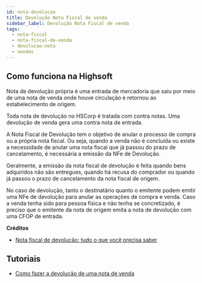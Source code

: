 ```yaml
---
id: nota-devolucao
title: Devolução Nota Fiscal de venda
sidebar_label: Devolução Nota Fiscal de venda
tags:
  - nota-fiscal
  - nota-fiscal-de-venda
  - devolucao-nota
  - vendas
---
```


## Como funciona na Highsoft

Nota de devolução própria é uma entrada de mercadoria que saiu por meio de uma nota de venda onde houve circulação e retornou ao estabelecimento de origem.

Toda nota de devolução no HSCorp é tratada com contra notas. Uma devolução de venda gera uma contra nota de entrada.

A Nota Fiscal de Devolução tem o objetivo de anular o processo de compra ou a própria nota fiscal. Ou seja, quando a venda não é concluída ou existe a necessidade de anular uma nota fiscal que já passou do prazo de cancelamento, é necessária a emissão da NFe de Devolução.

Geralmente, a emissão da nota fiscal de devolução é feita quando bens adquiridos não são entregues, quando há recusa do comprador ou quando já passou o prazo de cancelamento da nota fiscal de origem.

No caso de devolução, tanto o destinatário quanto o emitente podem emitir uma NFe de devolução para anular as operações de compra e venda. Caso a venda tenha sido para pessoa física e não tenha se concretizado, é preciso que o emitente da nota de origem emita a nota de devolução com uma CFOP de entrada.

**Créditos**

- [Nota fiscal de devolução: tudo o que você precisa saber](https://www.senior.com.br/blog/nota-fiscal-de-devolucao-tudo-o-que-voce-precisa-saber)

## Tutoriais

- [Como fazer a devolução de uma nota de venda](/faq/como-fazer-devolucao-nota-venda)
